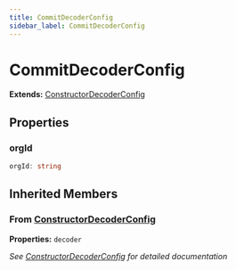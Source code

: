 ```yaml
---
title: CommitDecoderConfig
sidebar_label: CommitDecoderConfig
---
```


# CommitDecoderConfig

**Extends:** [ConstructorDecoderConfig](/api/interfaces/constructordecoderconfig)

## Properties

### orgId

```typescript
orgId: string
```

## Inherited Members

### From [ConstructorDecoderConfig](/api/interfaces/constructordecoderconfig)

**Properties:** `decoder`

*See [ConstructorDecoderConfig](/api/interfaces/constructordecoderconfig) for detailed documentation*

